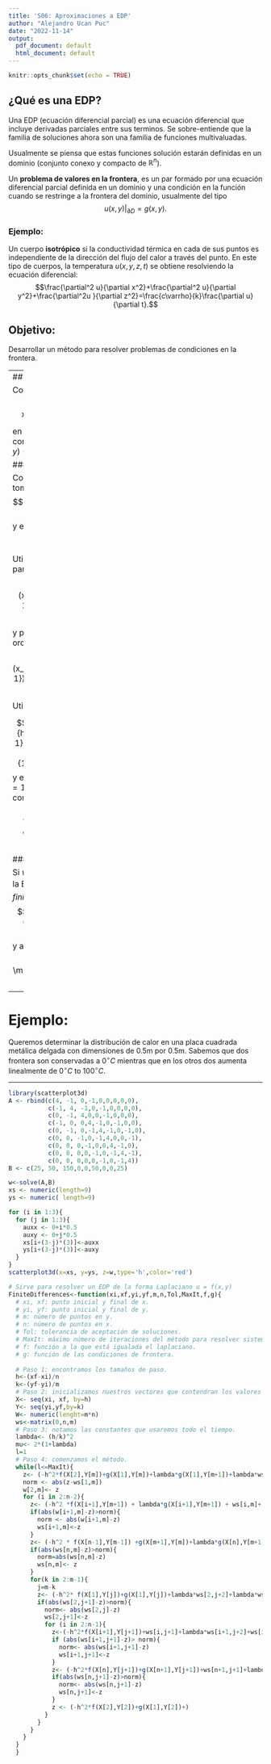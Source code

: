 ```yaml
---
title: 'S06: Aproximaciones a EDP'
author: "Alejandro Ucan Puc"
date: "2022-11-14"
output:
  pdf_document: default
  html_document: default
---
```


```r
knitr::opts_chunk$set(echo = TRUE)
```

## ¿Qué es una EDP?

Una EDP (ecuación diferencial parcial) es una ecuación diferencial que incluye derivadas parciales entre sus terminos. Se sobre-entiende que la familia de soluciones ahora son una familia de funciones multivaluadas.

Usualmente se piensa que estas funciones solución estarán definidas en un dominio (conjunto conexo y compacto de $\mathbb{R}^n$).

Un **problema de valores en la frontera**, es un par formado por una ecuación diferencial parcial definida en un dominio y una condición en la función cuando se restringe a la frontera del dominio, usualmente del tipo $$u(x,y)|_{\partial D}=g(x,y).$$

### Ejemplo:

Un cuerpo **isotrópico** si la conductividad térmica en cada de sus puntos es independiente de la dirección del flujo del calor a través del punto. En este tipo de cuerpos, la temperatura $u(x,y,z,t)$ se obtiene resolviendo la ecuación diferencial: $$\frac{\partial^2 u}{\partial x^2}+\frac{\partial^2 u}{\partial y^2}+\frac{\partial^2u }{\partial z^2}=\frac{c\varrho}{k}\frac{\partial u}{\partial t}.$$

## Objetivo:

Desarrollar un método para resolver problemas de condiciones en la frontera.

---
## EDP: Elípticas

Consideremos la siguiente EDP $$\nabla^2 u=\frac{\partial^2 u}{\partial x^2}+\frac{\partial^2 u}{\partial y^2}=f(x,y),$$

en la región $R=\{(x,y): a<x<b, c<y<d\}$ y condiciones en la frontera $u(x,y)=g(x,y)$ para $(x,y)\in S.$

### Diferencias Finitas:

Construyamos una red en la región $R,$ para esto tomamos $n\times m$ puntos con tamaño de pasos $$h=\frac{b-a}{n}\quad\mbox{y}\quad k=\frac{d-c}{m}$$ y estos puntos de la red serían $$x_i=a+ih \quad\mbox{y}\quad y_j=a+jk.$$

Utilizaremos la serie de Taylor para aproximar la parcial de orden 2 en $x$ alrededor de $x_i:$ $$\frac{\partial^2 u}{\partial x^2}(x_i,y_j)=\frac{u(x_{i+1},y_j)-2u(x_i,y_j)+u(x_{i-1},y_j)}{h^2}-\frac{h^2}{12}\frac{\partial^4 u}{\partial x^4}(\zeta_{i},y_j)$$

y podemos utilizamos lo mismo para la parcial de orden 2 en $y$ alrededor de $y_j:$ $$\frac{\partial^2 u}{\partial x^2}(x_i,y_j)=\frac{u(x_i,y_{j+1})-2u(x_i,y_j)+u(x_i,y_{j-1})}{k^2}-\frac{k^2}{12}\frac{\partial^4 u}{\partial x^4}(x_i,\eta_j)$$

Utilizaremos estas expresiones en nuestra EDP:

$$\frac{u(x_{i+1},y_j)-2u(x_i,y_j)+u(x_{i-1},y_j)}{h^2}+\frac{u(x_i,y_{j+1})-2u(x_i,y_j)+u(x_i,y_{j-1})}{k^2}=f(x_i,y_j)+\frac{h^2}{12}\frac{\partial^4 u}{\partial x^4}(\zeta_{i},y_j)+\frac{k^2}{12}\frac{\partial^4 u}{\partial x^4}(x_i,\eta_j)$$ y esto se satisface para toda $i=1,2,\cdots, n-1$ y $j=1,2,\cdots, m-1.$ Además conocemos las condiciones de frontera: $$\begin{array}{ccc} 
u(x_0,y_j)= g(x_0,y_j) & \mbox{y} & u(x_n,y_j)=g(x_n,y_j)\\
u(x_i,y_0)= g(x_i,y_0) & \mbox{y} & u(x_i,y_m)=g(x_i,y_m)
\end{array}$$

#### El método:

Si $w_{ij}$ representa la aproximación de la solución de la EDP en el punto $(x_i,y_j),$ entonces _diferencias finitas_ es un método de orden $O(h^2+k^2)$ dada por $$2\left[\left(\frac{h}{k}\right)^2+1\right]w_{ij}-(w_{i+1,j}+w_{i-1,j})-\left(\frac{h}{k}\right)^2 (w_{i,j+1}+w_{i,j-1})=-h^2f(x_i,y_j)$$ y además conocemos $$\begin{array}{ccc} 
w_{0j}= g(x_0,y_j) & \mbox{y} & w_{nj}=g(x_n,y_j)\\
w_{i0}= g(x_i,y_0) & \mbox{y} & w_{im}=g(x_i,y_m)
\end{array}$$
---

# Ejemplo:

Queremos determinar la distribución de calor en una placa cuadrada metálica delgada con dimensiones de 0.5m por 0.5m. Sabemos que dos frontera son conservadas a $0^\circ C$ mientras que en los otros dos aumenta linealmente de $0^\circ C$ to $100^\circ C.$

------------------------------------------------------------------------

```r
library(scatterplot3d)
A <- rbind(c(4, -1, 0,-1,0,0,0,0,0), 
           c(-1, 4, -1,0,-1,0,0,0,0), 
           c(0, -1, 4,0,0,-1,0,0,0),
           c(-1, 0, 0,4,-1,0,-1,0,0),
           c(0, -1, 0,-1,4,-1,0,-1,0),
           c(0, 0, -1,0,-1,4,0,0,-1),
           c(0, 0, 0,-1,0,0,4,-1,0),
           c(0, 0, 0,0,-1,0,-1,4,-1),
           c(0, 0, 0,0,0,-1,0,-1,4))
B <- c(25, 50, 150,0,0,50,0,0,25)

w<-solve(A,B)
xs <- numeric(length=9)
ys <- numeric( length=9)

for (i in 1:3){
  for (j in 1:3){
    auxx <- 0+i*0.5
    auxy <- 0+j*0.5
    xs[i+(3-j)*(3)]<-auxx
    ys[i+(3-j)*(3)]<-auxy
  }
}
scatterplot3d(x=xs, y=ys, z=w,type='h',color='red')
```

```r
# Sirve para resolver un EDP de la forma Laplaciano u = f(x,y)
FiniteDifferences<-function(xi,xf,yi,yf,m,n,Tol,MaxIt,f,g){
  # xi, xf: punto inicial y final de x.
  # yi, yf: punto inicial y final de y.
  # m: número de puntos en y.
  # n: número de puntos en x.
  # Tol: tolerancia de aceptación de soluciones.
  # MaxIt: máximo número de iteraciones del método para resolver sistemas.
  # f: función a la que está igualada el laplaciano.
  # g: función de las condiciones de frontera.
  
  # Paso 1: encontramos los tamaños de paso.
  h<-(xf-xi)/n
  k<-(yf-yi)/m
  # Paso 2: inicializamos nuestros vectores que contendran los valores de x y y.
  X<- seq(xi, xf, by=h)
  Y<- seq(yi,yf,by=k)
  W<- numeric(lenght=m*n)
  ws<-matrix(0,n,m)
  # Paso 3: notamos las constantes que usaremos todo el tiempo.
  lambda<- (h/k)^2
  mu<- 2*(1+lambda)
  l=1
  # Paso 4: comenzamos el método.
  while(l<=MaxIt){
    z<- (-h^2*f(X[2],Y[m])+g(X[1],Y[m])+lambda*g(X[1],Y[m+1])+lambda*ws[2,m-1]+ws[3,m])/mu
    norm <- abs(z-ws[1,m])
    w[2,m]<- z
    for (i in 2:n-2){
      z<- (-h^2 *f(X[i+1],Y[m+1]) + lambda*g(X[i+1],Y[m+1]) + ws[i,m]+ ws[i+2,m]+lambda*ws[i+1,m-1])/mu
      if(abs(w[i+1,m]-z)>norm){
        norm <- abs(w[i+1,m]-z)
        ws[i+1,m]<-z
      }
      z<- (-h^2 * f(X[n-1],Y[m-1]) +g(X[m+1],Y[m])+lambda*g(X[n],Y[m+1])+w[n-1,m]+lambda*ws[n,m-1])/mu
      if(abs(ws[n,m]-z)>norm){
        norm=abs(ws[n,m]-z)
        ws[n,m]<- z
      }
      for(k in 2:m-1){
        j=m-k
        z<- (-h^2* f(X[1],Y[j])+g(X[1],Y[j])+lambda*ws[2,j+2]+lambda*ws[2,j]+w[3,j+1])/mu
        if(abs(ws[2,j+1]-z)>norm){
          norm<- abs(ws[2,j]-z)
          ws[2,j+1]<-z
          for (i in 2:n-1){
            z<-(-h^2*f(X[i+1],Y[j+1])+ws[i,j+1]+lambda*ws[i+1,j+2]+ws[i+2,j+1]+lambda*ws[i+1,j])/mu
            if (abs(ws[i+1,j+1]-z)> norm){
              norm<- abs(ws[i+1,j+1]-z)
              ws[i+1,j+1]<-z
            }
            z<- (-h^2*f(X[n],Y[j+1])+g(X[n+1],Y[j+1])+ws[n+1,j+1]+lambda*ws[n,j+2]+lambda*ws[n,j])/mu
            if(abs(ws[n,j+1]-z)>norm){
              norm<- abs(ws[n,j+1]-z)
              ws[n,j+1]<-z
            }
            z <- (-h^2*f(X[2],Y[2])+g(X[1],Y[2])+)
          }
        }
      }
    }
  }
  }
```

